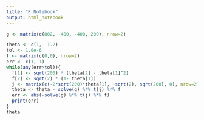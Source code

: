 ```yaml
---
title: "R Notebook"
output: html_notebook
---
```


```r
g <- matrix(c(802, -400, -400, 200), nrow=2)

theta <- c(1, -1.2)
tol <- 1.0e-6
f <- matrix(c(0,0), nrow=2)
err <- c(1, 1)
while(any(err>tol)){
  f[1] <- sqrt(200) * (theta[2] - theta[1]^2)
  f[2] <- sqrt(2) * (1- theta[1])
  j <- matrix(c(-2*sqrt(200)*theta[1], -sqrt(2), sqrt(200), 0), nrow=2)
  theta <- theta - solve(g) %*% t(j) %*% f
  err <- abs(-solve(g) %*% t(j) %*% f)
  print(err)
}
theta
```

